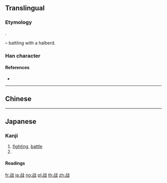 {{character info/new}}
{{also|戰|戦}}
==Translingual==
{{Han simplified forms|戰|戦|战}}

===Etymology===
{{Han simp|戰|f=單|t=占}}.

{{Han compound|占|戈|t2=halberd|ls=psc|c1=p|c2=s}} – battling with a halberd.

===Han character===
{{Han char|rn=62|rad=戈|as=05|sn=9|four=|canj=YRI|ids=⿰占戈}}

====References====
* {{Han ref|kx=0412.291|dkj=11582|dj=0755.140|hdz=21403.140|uh=6218|ud=25112}}

----

==Chinese==
{{zh-see|戰}}

----

==Japanese==

===Kanji===
{{ja-kanji|grade=|rs=戈5|style=}}

# [[fighting]], [[battle]]
# {{alternative form of|戦|lang=ja}}

====Readings====
{{ja-readings
|goon=[[せん]] (sen)
|kanon=[[せん]] (sen)
|kun=[[いくさ]] (ikusa), [[おののく|おのの.く]] ([[战く]], onono.ku), [[おののき]] (ononoki), [[おののき|おのの.き]] ([[战き]], onono.ki), [[そよぐ|そよ.ぐ]] ([[战ぐ]], soyo.gu), [[そよぎ]] (soyogi), [[そよぎ|そよ.ぎ]] ([[战ぎ]], soyo.gi), [[たたかう]] ([[战う]], tatakau), [[たたかい]] (tatakai), [[たたかい|たたか.い]] ([[战い]], tataka.i)
}}

[[fr:战]]
[[ja:战]]
[[no:战]]
[[pl:战]]
[[th:战]]
[[zh:战]]